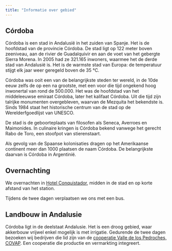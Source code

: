 ```yaml
---
title: "Informatie over gebied"
---
```


## Córdoba {#cordoba}

Córdoba is een stad in Andalusië in het zuiden van Spanje. Het is de hoofdstad van de provincie Córdoba. De stad ligt op 122 meter boven zeeniveau, aan de rivier de Guadalquivir en aan de voet van het gebergte Sierra Morena. In 2005 had ze 321.165 inwoners, waarmee het de derde stad van Andalusië is. Het is de warmste stad van Europa: de temperatuur stijgt elk jaar weer geregeld boven de 35 °C.

Córdoba was ooit een van de belangrijkste steden ter wereld, in de 10de eeuw zelfs de op een na grootste, met een voor die tijd ongekend hoog inwonertal van rond de 500.000. Het was de hoofdstad van het middeleeuwse emiraat Córdoba, later het kalifaat Córdoba. Uit die tijd zijn talrijke monumenten overgebleven, waarvan de Mezquita het bekendste is. Sinds 1984 staat het historische centrum van de stad op de Werelderfgoedlijst van UNESCO.

De stad is de geboorteplaats van filosofen als Seneca, Averroes en Maimonides. In culinaire kringen is Córdoba bekend vanwege het gerecht Rabo de Toro, een stoofpot van stierenstaart.

Als gevolg van de Spaanse kolonisaties dragen op het Amerikaanse continent meer dan 1000 plaatsen de naam Córdoba. De belangrijkste daarvan is Córdoba in Argentinië.

## Overnachting {#adres}

We overnachten in [Hotel Conquistador](https://www.eurostarshotels.nl/eurostars-conquistador.html), midden in de stad en op korte afstand van het station.

Tijdens de twee dagen verplaatsen we ons met een bus.

## Landbouw in Andalusie {#landbouw}

Córdoba ligt in de deelstaat Andalusie. Het is een droog gebied, waar akkerbouw vrijwel enkel mogelijk is met irrigatie. Gedurende de twee dagen bezoeken wij bedrijven die lid zijn van de [cooperatie Valle de los Pedroches, COVAP](https://www.covap.es/). Een cooperatie die productie en vermarkting integreert.
